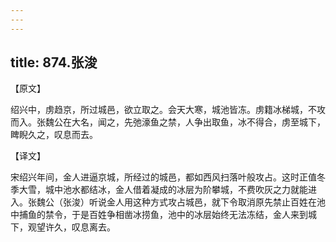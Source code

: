 ```yaml
---
---
---
```

title: 874.张浚
---



【原文】

绍兴中，虏趋京，所过城邑，欲立取之。会天大寒，城池皆冻。虏籍冰梯城，不攻而入。张魏公在大名，闻之，先弛濠鱼之禁，人争出取鱼，冰不得合，虏至城下，睥睨久之，叹息而去。

【译文】

宋绍兴年间，金人进逼京城，所经过的城邑，都如西风扫落叶般攻占。这时正值冬季大雪，城中池水都结冰，金人借着凝成的冰层为阶攀城，不费吹灰之力就能进入。张魏公（张浚）听说金人用这种方式攻占城邑，就下令取消原先禁止百姓在池中捕鱼的禁令，于是百姓争相凿冰捞鱼，池中的冰层始终无法冻结，金人来到城下，观望许久，叹息离去。